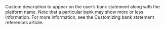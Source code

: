  

  
<ParamField body="BankWireRef" type="string" >  
<MaxLength12CharactersOnlyAlphanumericAndSpaces />     
Custom description to appear on the user’s bank statement along with the platform name. Note that a particular bank may show more or less information. For more information, see the Customizing bank statement references article.  
</ParamField>